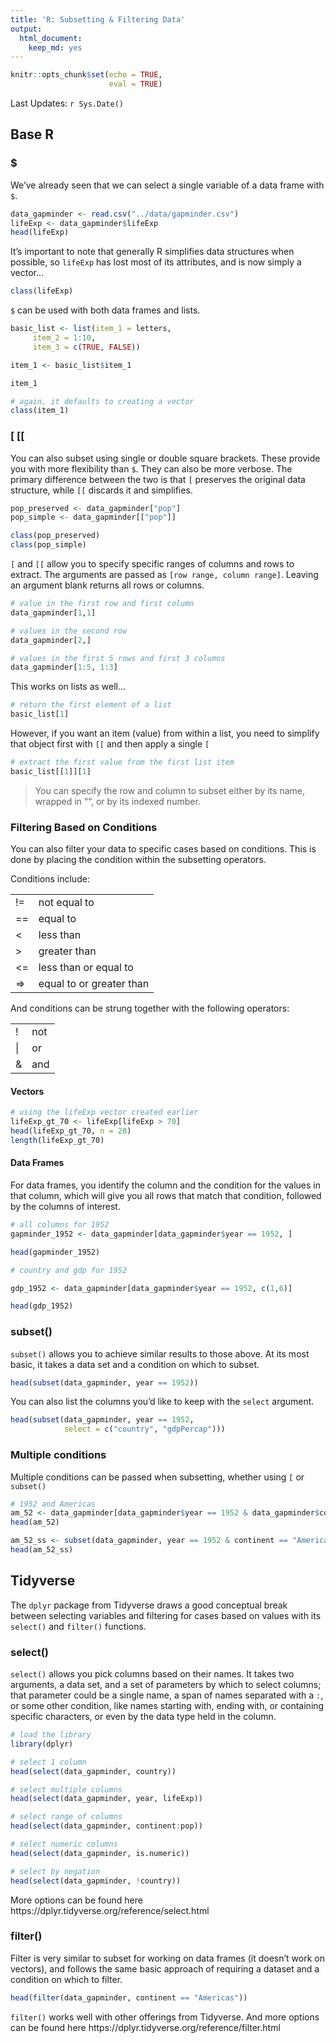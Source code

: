 ```yaml
---
title: 'R: Subsetting & Filtering Data'
output:
  html_document:
    keep_md: yes
---
```


```r
knitr::opts_chunk$set(echo = TRUE,
                      eval = TRUE)
```

Last Updates: `r Sys.Date()`

## Base R

### $

We've already seen that we can select a single variable of a data frame with `$`.

```r
data_gapminder <- read.csv("../data/gapminder.csv")
lifeExp <- data_gapminder$lifeExp
head(lifeExp)
```

It's important to note that generally R simplifies data structures when possible, so `lifeExp` has lost most of its attributes, and is now simply a vector...

```r
class(lifeExp)
```

`$` can be used with both data frames and lists.

```r
basic_list <- list(item_1 = letters,
     item_2 = 1:10,
     item_3 = c(TRUE, FALSE))

item_1 <- basic_list$item_1

item_1

# again, it defaults to creating a vector
class(item_1)
```

### [ [[

You can also subset using single or double square brackets. These provide you with more flexibility than `$`. They can also be more verbose. The primary difference between the two is that `[` preserves the original data structure, while `[[` discards it and simplifies.

```r
pop_preserved <- data_gapminder["pop"]
pop_simple <- data_gapminder[["pop"]]

class(pop_preserved)
class(pop_simple)
```

`[` and `[[` allow you to specify specific ranges of columns and rows to extract. The arguments are passed as `[row range, column range]`. Leaving an argument blank returns all rows or columns.

```r
# value in the first row and first column
data_gapminder[1,1]

# values in the second row
data_gapminder[2,]

# values in the first 5 rows and first 3 columns
data_gapminder[1:5, 1:3]
```

This works on lists as well...

```r
# return the first element of a list
basic_list[1]
```

However, if you want an item (value) from within a list, you need to simplify that object first with `[[` and then apply a single `[`

```r
# extract the first value from the first list item
basic_list[[1]][1]
```

> You can specify the row and column to subset either by its name, wrapped in "", or by its indexed number.

### Filtering Based on Conditions

You can also filter your data to specific cases based on conditions. This is done by placing the condition within the subsetting operators.

Conditions include:

| | |
| --- | --- |
| != | not equal to |
| == | equal to |
| < | less than |
| > | greater than |
| <= | less than or equal to |
| => | equal to or greater than |

And conditions can be strung together with the following operators:

| | |
| --- | --- |
| ! | not |
| \| | or |
| & | and |

#### Vectors

```r
# using the lifeExp vector created earlier
lifeExp_gt_70 <- lifeExp[lifeExp > 70]
head(lifeExp_gt_70, n = 20)
length(lifeExp_gt_70)
```

#### Data Frames

For data frames, you identify the column and the condition for the values in that column, which will give you all rows that match that condition, followed by the columns of interest.

```r
# all columns for 1952
gapminder_1952 <- data_gapminder[data_gapminder$year == 1952, ]

head(gapminder_1952)

# country and gdp for 1952

gdp_1952 <- data_gapminder[data_gapminder$year == 1952, c(1,6)]

head(gdp_1952)
```

### subset()

`subset()` allows you to achieve similar results to those above. At its most basic, it takes a data set and a condition on which to subset.

```r
head(subset(data_gapminder, year == 1952))
```

You can also list the columns you'd like to keep with the `select` argument.

```r
head(subset(data_gapminder, year == 1952,
            select = c("country", "gdpPercap")))
```

### Multiple conditions

Multiple conditions can be passed when subsetting, whether using `[` or `subset()`

```r
# 1952 and Americas
am_52 <- data_gapminder[data_gapminder$year == 1952 & data_gapminder$continent == "Americas", ]
head(am_52)

am_52_ss <- subset(data_gapminder, year == 1952 & continent == "Americas")
head(am_52_ss)
```

## Tidyverse

The `dplyr` package from Tidyverse draws a good conceptual break between selecting variables and filtering for cases based on values with its `select()` and `filter()` functions.

### select()

`select()` allows you pick columns based on their names. It takes two arguments, a data set, and a set of parameters by which to select columns; that parameter could be a single name, a span of names separated with a `:`, or some other condition, like names starting with, ending with, or containing specific characters, or even by the data type held in the column.

```r
# load the library
library(dplyr)

# select 1 column
head(select(data_gapminder, country))

# select multiple columns
head(select(data_gapminder, year, lifeExp))

# select range of columns
head(select(data_gapminder, continent:pop))

# select numeric columns
head(select(data_gapminder, is.numeric))

# select by negation
head(select(data_gapminder, !country))
```

More options can be found here https://dplyr.tidyverse.org/reference/select.html 

### filter()

Filter is very similar to subset for working on data frames (it doesn't work on vectors), and follows the same basic approach of requiring a dataset and a condition on which to filter.

```r
head(filter(data_gapminder, continent == "Americas"))
```

`filter()` works well with other offerings from Tidyverse. And more options can be found here https://dplyr.tidyverse.org/reference/filter.html
